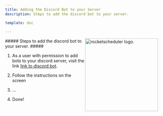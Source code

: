 ```yaml
---
title: Adding the Discord Bot to your Server
description: Steps to add the discord bot to your server.

template: doc
  
---
```


<Image src={headerImage} alt="rocketscheduler logo." width="240px" align="right"/>
<Badge text="User Guides" variant="success" />
##### Steps to add the discord bot to your server. #####

<Steps>

1.
    As a user with permission to add bots to your discord server, visit the link [link to discord bot](https://rocketscheduler.app). 

2.  
    Follow the instructions on the screen

3. 
    \...

4. 
    Done!


</Steps>